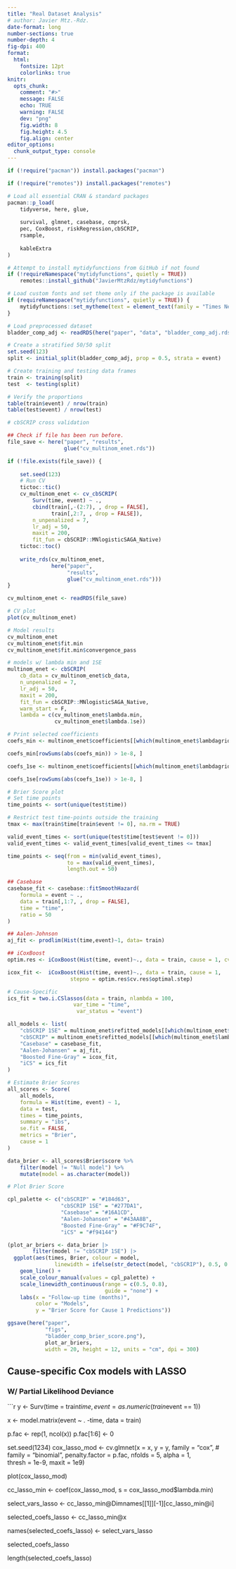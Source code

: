 ```yaml
---
title: "Real Dataset Analysis"
# author: Javier Mtz.-Rdz.
date-format: long
number-sections: true
number-depth: 4
fig-dpi: 400
format: 
  html:
    fontsize: 12pt
    colorlinks: true
knitr:
  opts_chunk:
    comment: "#>"
    message: FALSE
    echo: TRUE
    warning: FALSE
    dev: "png"
    fig.width: 8
    fig.height: 4.5
    fig.align: center
editor_options: 
  chunk_output_type: console
---
```


```r

if (!require("pacman")) install.packages("pacman")

if (!require("remotes")) install.packages("remotes")

# Load all essential CRAN & standard packages
pacman::p_load(
    tidyverse, here, glue,
    
    survival, glmnet, casebase, cmprsk,
    pec, CoxBoost, riskRegression,cbSCRIP,
    rsample,
    
    kableExtra
)

# Attempt to install mytidyfunctions from GitHub if not found
if (!requireNamespace("mytidyfunctions", quietly = TRUE))
    remotes::install_github("JavierMtzRdz/mytidyfunctions")

# Load custom fonts and set theme only if the package is available
if (requireNamespace("mytidyfunctions", quietly = TRUE)) {
    mytidyfunctions::set_mytheme(text = element_text(family = "Times New Roman"))
}
```

```r
# Load preprocessed dataset
bladder_comp_adj <- readRDS(here("paper", "data", "bladder_comp_adj.rds"))

# Create a stratified 50/50 split
set.seed(123)
split <- initial_split(bladder_comp_adj, prop = 0.5, strata = event)

# Create training and testing data frames
train <- training(split)
test  <- testing(split)

# Verify the proportions
table(train$event) / nrow(train)
table(test$event) / nrow(test)
```

```r
# cbSCRIP cross validation

## Check if file has been run before. 
file_save <- here("paper", "results",
                  glue("cv_multinom_enet.rds"))

if (!file.exists(file_save)) {
    
    set.seed(123)
    # Run CV
    tictoc::tic()
    cv_multinom_enet <- cv_cbSCRIP(
        Surv(time, event) ~ .,
        cbind(train[,-(2:7), , drop = FALSE],
              train[,2:7, , drop = FALSE]),
        n_unpenalized = 7,
        lr_adj = 50,
        maxit = 200,
        fit_fun = cbSCRIP::MNlogisticSAGA_Native)
    tictoc::toc()
    
    write_rds(cv_multinom_enet,
              here("paper",
                   "results",
                   glue("cv_multinom_enet.rds")))
}

cv_multinom_enet <- readRDS(file_save)

# CV plot
plot(cv_multinom_enet)

# Model results
cv_multinom_enet
cv_multinom_enet$fit.min
cv_multinom_enet$fit.min$convergence_pass

# models w/ lambda min and 1SE
multinom_enet <- cbSCRIP(
    cb_data = cv_multinom_enet$cb_data,
    n_unpenalized = 7,
    lr_adj = 50,
    maxit = 200,
    fit_fun = cbSCRIP::MNlogisticSAGA_Native,
    warm_start = F,
    lambda = c(cv_multinom_enet$lambda.min,
               cv_multinom_enet$lambda.1se))

# Print selected coefficients
coefs_min <- multinom_enet$coefficients[[which(multinom_enet$lambdagrid == cv_multinom_enet$lambda.min)]]

coefs_min[rowSums(abs(coefs_min)) > 1e-8, ]

coefs_1se <- multinom_enet$coefficients[[which(multinom_enet$lambdagrid == cv_multinom_enet$lambda.1se)]]

coefs_1se[rowSums(abs(coefs_1se)) > 1e-8, ]

```

```r
# Brier Score plot
# Set time points
time_points <- sort(unique(test$time))

# Restrict test time-points outside the training
tmax <- max(train$time[train$event != 0], na.rm = TRUE)

valid_event_times <- sort(unique(test$time[test$event != 0]))
valid_event_times <- valid_event_times[valid_event_times <= tmax]

time_points <- seq(from = min(valid_event_times),
                   to = max(valid_event_times),
                   length.out = 50)

## Casebase
casebase_fit <- casebase::fitSmoothHazard(
    formula = event ~ .,
    data = train[,1:7, , drop = FALSE],
    time = "time",
    ratio = 50
)

## Aalen-Johnson 
aj_fit <- prodlim(Hist(time,event)~1, data= train)

## iCoxBoost
optim.res <- iCoxBoost(Hist(time, event)~., data = train, cause = 1, cv = TRUE)

icox_fit <-  iCoxBoost(Hist(time, event)~., data = train, cause = 1,
                    stepno = optim.res$cv.res$optimal.step)

# Cause-Specific
ics_fit = two.i.CSlassos(data = train, nlambda = 100, 
                     var_time = "time", 
                      var_status = "event")

all_models <- list(
    "cbSCRIP 1SE" = multinom_enet$refitted_models[[which(multinom_enet$lambdagrid == cv_multinom_enet$lambda.1se)]],
    "cbSCRIP" = multinom_enet$refitted_models[[which(multinom_enet$lambdagrid == cv_multinom_enet$lambda.min)]],
    "Casebase" = casebase_fit,
    "Aalen-Johansen" = aj_fit,
    "Boosted Fine-Gray" = icox_fit,
    "iCS" = ics_fit
)

# Estimate Brier Scores
all_scores <- Score(
    all_models,
    formula = Hist(time, event) ~ 1,
    data = test,
    times = time_points,
    summary = "ibs",
    se.fit = FALSE,
    metrics = "Brier",
    cause = 1
)

data_brier <- all_scores$Brier$score %>%
    filter(model != "Null model") %>%
    mutate(model = as.character(model))

# Plot Brier Score

cpl_palette <- c("cbSCRIP" = "#184d63", 
                 "cbSCRIP 1SE" = "#277DA1",
                 "Casebase" = "#16A1CD",
                 "Aalen-Johansen" = "#43AA8B",
                 "Boosted Fine-Gray" = "#F9C74F",
                 "iCS" = "#f94144")

(plot_ar_briers <- data_brier |> 
        filter(model != "cbSCRIP 1SE") |>
  ggplot(aes(times, Brier, colour = model,
               linewidth = ifelse(str_detect(model, "cbSCRIP"), 0.5, 0.1))) +
    geom_line() +
    scale_colour_manual(values = cpl_palette) +
    scale_linewidth_continuous(range = c(0.5, 0.8),
                               guide = "none") +
    labs(x = "Follow-up time (months)",
         color = "Models",
         y = "Brier Score for Cause 1 Predictions"))

ggsave(here("paper",
            "figs",
            "bladder_comp_brier_score.png"),
            plot_ar_briers,
            width = 20, height = 12, units = "cm", dpi = 300)

```


## Cause-specific Cox models with LASSO

### W/ Partial Likelihood Deviance

```r

y <- Surv(time = train$time, 
          event = as.numeric(train$event == 1))

x <- model.matrix(event ~ . -time,
                  data = train)

p.fac <- rep(1, ncol(x))
p.fac[1:6] <- 0

set.seed(1234)
cox_lasso_mod <- cv.glmnet(x = x, y = y, family = "cox",
                          # family = "binomial",
                          penalty.factor = p.fac,
                          nfolds = 5,
                          alpha = 1,   
                          thresh = 1e-9,
                          maxit = 1e9)

plot(cox_lasso_mod)


cc_lasso_min <- coef(cox_lasso_mod, s = cox_lasso_mod$lambda.min)

select_vars_lasso <- cc_lasso_min@Dimnames[[1]][-1][cc_lasso_min@i]

selected_coefs_lasso <- cc_lasso_min@x

names(selected_coefs_lasso) <- select_vars_lasso

selected_coefs_lasso

length(selected_coefs_lasso)